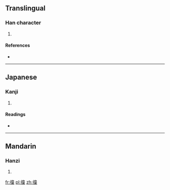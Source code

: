 ==Translingual==

===Han character===
{{Han char|rn=60|rad=彳|as=12|sn=15|four=|canj=竹人卜廿土 (HOYTG)|ids=⿰[[彳]][[童]]}}

# {{rfdef|lang=cmn}}

====References====
* {{Han ref|kx=0371.090|dkj=10244|dj=0698.050|hdz=20844.040|uh=5FB8|ud=24504}}

----

==Japanese==

===Kanji===
{{ja-kanji|grade=|rs=彳12}}

# {{defn|lang=ja|sort=彳12}}

====Readings====
* {{ja-readings|on=[[しょう]] (shō), [[しゅ]] (shu)|kun=[[ゆくさま]] (yukusama)}}

----

==Mandarin==

===Hanzi===
{{cmn-hanzi|pin=[[chōng]] ([[chong1]])|wg=ch'ung<sup>1</sup>}}

# {{defn|lang=cmn|sort=彳12}}

[[fr:徸]]
[[pl:徸]]
[[zh:徸]]